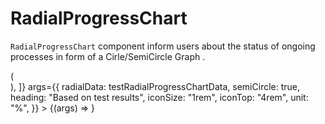 
<Meta title="Lab/RadialProgressChart" component={RadialProgressChart} />

# RadialProgressChart

`RadialProgressChart` component inform users about the
status of ongoing processes in form of a Cirle/SemiCircle
Graph .

<Canvas>
  <Story
    name="SemiCircle-1"
    decorators={[
      (Story) => (
        <div style={{ width: "15rem", height: "7rem" }}>
          <Story />
        </div>
      ),
    ]}
    args={{
      radialData: testRadialProgressChartData,
      semiCircle: true,
      heading: "Based on test results",
      iconSize: "1rem",
      iconTop: "4rem",
      unit: "%",
    }}
  >
    {(args) => <RadialProgressChart {...args} />}
  </Story>
</Canvas>

<ArgsTable of={RadialProgressChart} />
